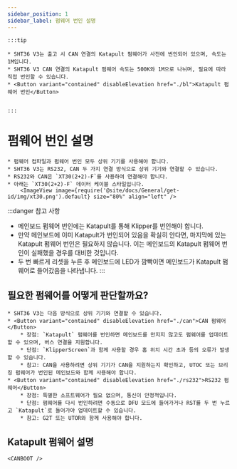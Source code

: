```yaml
---
sidebar_position: 1
sidebar_label: 펌웨어 번인 설명
---
```







    :::tip

    * SHT36 V3는 출고 시 CAN 연결의 Katapult 펌웨어가 사전에 번인되어 있으며, 속도는 1M입니다.
    * SHT36 V3 CAN 연결의 Katapult 펌웨어 속도는 500K와 1M으로 나뉘며, 필요에 따라 직접 번인할 수 있습니다.
    * <Button variant="contained" disableElevation href="./bl">Katapult 펌웨어 번인</Button>


    :::

# 펌웨어 번인 설명
    
    * 펌웨어 컴파일과 펌웨어 번인 모두 상위 기기를 사용해야 합니다.
    * SHT36 V3는 RS232, CAN 두 가지 연결 방식으로 상위 기기와 연결할 수 있습니다.
    * RS232와 CAN은 `XT30(2+2)-F`를 사용하여 연결해야 합니다.
    * 아래는 `XT30(2+2)-F` 데이터 케이블 스타일입니다.
        <ImageView image={require('@site/docs/General/get-id/img/xt30.png').default} size="80%" align="left" />

:::danger 참고 사항
* 메인보드 펌웨어 번인에는 Katapult를 통해 Klipper를 번인해야 합니다.
* 만약 메인보드에 이미 Katapult가 번인되어 있음을 확실히 안다면, 마지막에 있는 Katapult 펌웨어 번인은 필요하지 않습니다. 이는 메인보드의 Katapult 펌웨어 번인이 실패했을 경우를 대비한 것입니다.
* 두 번 빠르게 리셋을 누른 후 메인보드에 LED가 깜빡이면 메인보드가 Katapult 펌웨어로 들어갔음을 나타냅니다.
:::

## 필요한 펌웨어를 어떻게 판단할까요?

    * SHT36 V3는 다음 방식으로 상위 기기와 연결할 수 있습니다.
    * <Button variant="contained" disableElevation href="./can">CAN 펌웨어</Button>
        * 장점: `Katapult` 펌웨어를 번인하면 메인보드를 만지지 않고도 펌웨어를 업데이트할 수 있으며, 버스 연결을 지원합니다.
        * 단점: `KlipperScreen`과 함께 사용할 경우 홈 위치 시간 초과 등의 오류가 발생할 수 있습니다.
        * 참고: CAN을 사용하려면 상위 기기가 CAN을 지원하는지 확인하고, UTOC 또는 브리징 펌웨어가 번인된 메인보드와 함께 사용해야 합니다.
    * <Button variant="contained" disableElevation href="./rs232">RS232 펌웨어</Button>
        * 장점: 특별한 소프트웨어가 필요 없으며, 통신이 안정적입니다.
        * 단점: 펌웨어를 다시 번인하려면 수동으로 DFU 모드에 들어가거나 RST를 두 번 누르고 `Katapult`로 들어가야 업데이트할 수 있습니다.
        * 참고: G2T 또는 UTOR와 함께 사용해야 합니다.

## Katapult 펌웨어 설명

    <CANBOOT />